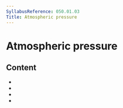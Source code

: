 ```yaml
---
SyllabusReference: 050.01.03
Title: Atmospheric pressure
---
```


# Atmospheric pressure

## Content

- <Link href="050.01.03.01" />
- <Link href="050.01.03.02" />
- <Link href="050.01.03.03" />
- <Link href="050.01.03.04" />

